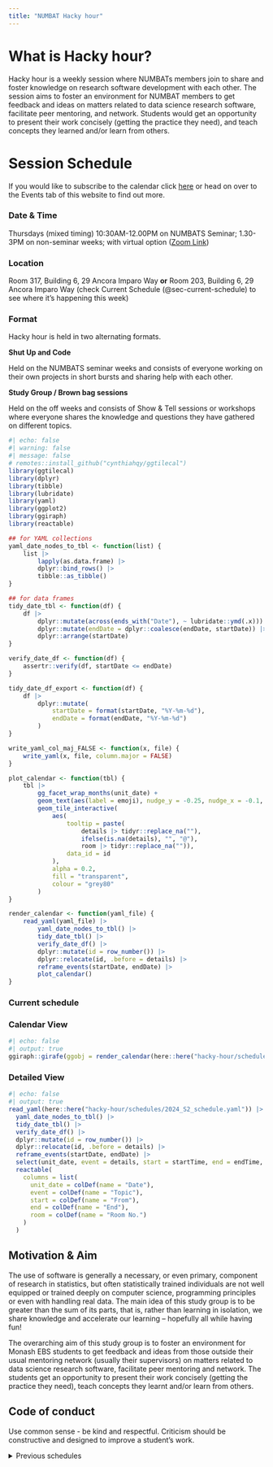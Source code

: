 ```yaml
---
title: "NUMBAT Hacky hour"
---
```


# What is Hacky hour?

Hacky hour is a weekly session where NUMBATs members join to share and foster knowledge on research software development with each other. The session aims to foster an environment for NUMBAT members to get feedback and ideas on matters related to data science research software, facilitate peer mentoring, and network. Students would get an opportunity to present their work concisely (getting the practice they need), and teach concepts they learned and/or learn from others.

# Session Schedule

If you would like to subscribe to the calendar click [here](https://calendar.google.com/calendar/u/0?cid=Y19lODdmNWI3NTMwMWEyN2NjYjExNWFjYTQwZTcxMGFlM2ExMzY3NTllNDFkMDUzNWI5ZGY3OGUyYzEyZmFiMjg2QGdyb3VwLmNhbGVuZGFyLmdvb2dsZS5jb20) or head on over to the Events tab of this website to find out more.

### Date & Time

Thursdays (mixed timing)
10:30AM-12.00PM on NUMBATS Seminar;
1.30-3PM on non-seminar weeks; with virtual option ([Zoom Link](https://monash.zoom.us/j/83384907817?pwd=gI2eLJzW2fgezxX4iPl59OASzNdSUc.1))

### Location

Room 317, Building 6, 29 Ancora Imparo Way **or** Room 203, Building 6, 29 Ancora Imparo Way (check Current Schedule (@sec-current-schedule) to see where it's happening this week)

### Format 

Hacky hour is held in two alternating formats.

**Shut Up and Code**

Held on the NUMBATS seminar weeks and consists of everyone working on their own projects in short bursts and sharing help with each other.

**Study Group / Brown bag sessions**

Held on the off weeks and consists of Show & Tell sessions or workshops where everyone shares the knowledge and questions they have gathered on different topics.

```r
#| echo: false
#| warning: false
#| message: false
# remotes::install_github("cynthiahqy/ggtilecal")
library(ggtilecal)
library(dplyr)
library(tibble)
library(lubridate)
library(yaml)
library(ggplot2)
library(ggiraph)
library(reactable)

## for YAML collections
yaml_date_nodes_to_tbl <- function(list) {
    list |>
        lapply(as.data.frame) |>
        dplyr::bind_rows() |>
        tibble::as_tibble()
}

## for data frames
tidy_date_tbl <- function(df) {
    df |>
        dplyr::mutate(across(ends_with("Date"), ~ lubridate::ymd(.x))) |>
        dplyr::mutate(endDate = dplyr::coalesce(endDate, startDate)) |>
        dplyr::arrange(startDate)
}

verify_date_df <- function(df) {
    assertr::verify(df, startDate <= endDate)
}

tidy_date_df_export <- function(df) {
    df |>
        dplyr::mutate(
            startDate = format(startDate, "%Y-%m-%d"),
            endDate = format(endDate, "%Y-%m-%d")
        )
}

write_yaml_col_maj_FALSE <- function(x, file) {
    write_yaml(x, file, column.major = FALSE)
}

plot_calendar <- function(tbl) {
    tbl |>
        gg_facet_wrap_months(unit_date) +
        geom_text(aes(label = emoji), nudge_y = -0.25, nudge_x = -0.1, size = 3.5, na.rm = TRUE) +
        geom_tile_interactive(
            aes(
                tooltip = paste(
                    details |> tidyr::replace_na(""),
                    ifelse(is.na(details), "", "@"),
                    room |> tidyr::replace_na("")),
                data_id = id
            ),
            alpha = 0.2,
            fill = "transparent",
            colour = "grey80"
        )
}

render_calendar <- function(yaml_file) {
    read_yaml(yaml_file) |>
        yaml_date_nodes_to_tbl() |>
        tidy_date_tbl() |>
        verify_date_df() |>
        dplyr::mutate(id = row_number()) |>
        dplyr::relocate(id, .before = details) |>
        reframe_events(startDate, endDate) |>
        plot_calendar()
}
```

### Current schedule {#sec-current-schedule}

:::: {.panel-tabset}

### Calendar View

```r
#| echo: false
#| output: true
ggiraph::girafe(ggobj = render_calendar(here::here("hacky-hour/schedules/2024_S2_schedule.yaml")))
```

### Detailed View

```r
#| echo: false 
#| output: true 
read_yaml(here::here("hacky-hour/schedules/2024_S2_schedule.yaml")) |>
  yaml_date_nodes_to_tbl() |>
  tidy_date_tbl() |>
  verify_date_df() |>
  dplyr::mutate(id = row_number()) |>
  dplyr::relocate(id, .before = details) |>
  reframe_events(startDate, endDate) |>
  select(unit_date, event = details, start = startTime, end = endTime, room) |>
  reactable(
    columns = list(
      unit_date = colDef(name = "Date"), 
      event = colDef(name = "Topic"), 
      start = colDef(name = "From"), 
      end = colDef(name = "End"),
      room = colDef(name = "Room No.")
    )
  )
```

::::

## Motivation & Aim

The use of software is generally a necessary, or even primary, component of research in statistics, but often statistically trained individuals are not well equipped or trained deeply on computer science, programming principles or even with handling real data. The main idea of this study group is to be greater than the sum of its parts, that is, rather than learning in isolation, we share knowledge and accelerate our learning – hopefully all while having fun! 

The overarching aim of this study group is to foster an environment for Monash EBS students to get feedback and ideas from those outside their usual mentoring network (usually their supervisors) on matters related to data science research software, facilitate peer mentoring and network. The students get an opportunity to present their work concisely (getting the practice they need), teach concepts they learnt and/or learn from others. 

## Code of conduct
Use common sense - be kind and respectful. Criticism should be constructive and designed to improve a student's work. 

```{=html}
<details><summary>Previous schedules</summary>
```

### 2024 Semester 1 schedule

```r
#| echo: false
#| output: true
ggiraph::girafe(ggobj = render_calendar(here::here("hacky-hour/schedules/2024_S1_schedule.yaml")))
```


```{=html}
</details>
```


